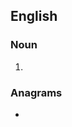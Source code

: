 ==English==

===Noun===
{{head|en|noun form}}

# {{plural of|leat|lang=en}}

===Anagrams===
* {{anagrams|en|a=aelst|Astle|ETLAs|Slate|Teals|Tesla|astel|laste|lates|least|salet|setal|slate|stale|steal|stela|taels|tales|teals|telas|tesla}}